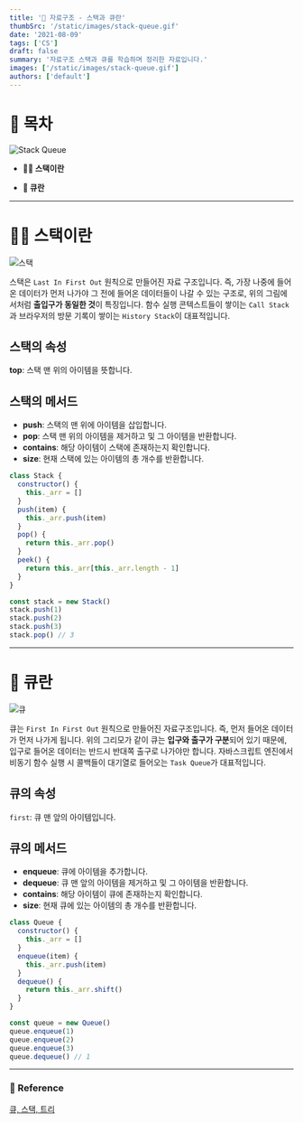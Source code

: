 ```yaml
---
title: '🤲 자료구조 - 스택과 큐란'
thumbSrc: '/static/images/stack-queue.gif'
date: '2021-08-09'
tags: ['CS']
draft: false
summary: '자료구조 스택과 큐를 학습하며 정리한 자료입니다.'
images: ['/static/images/stack-queue.gif']
authors: ['default']
---
```


# 📌 목차

![Stack Queue](/static/images/stack-queue.gif)

- **💁🏻 스택이란**

- **🤲 큐란**

---

# 💁🏻 스택이란

![스택](/static/images/stack.gif)

스택은 `Last In First Out` 원칙으로 만들어진 자료 구조입니다. 즉, 가장 나중에 들어온 데이터가 먼저 나가야 그 전에 들어온 데이터들이 나갈 수 있는 구조로, 위의 그림에서처럼 **출입구가 동일한 것**이 특징입니다. 함수 실행 콘텍스트들이 쌓이는 `Call Stack`과 브라우저의 방문 기록이 쌓이는 `History Stack`이 대표적입니다.

## 스택의 속성

**top**: 스택 맨 위의 아이템을 뜻합니다.

## 스택의 메서드

- **push**: 스택의 맨 위에 아이템을 삽입합니다.
- **pop**: 스택 맨 위의 아이템을 제거하고 및 그 아이템을 반환합니다.
- **contains**: 해당 아이템이 스택에 존재하는지 확인합니다.
- **size**: 현재 스택에 있는 아이템의 총 개수를 반환합니다.

```javascript
class Stack {
  constructor() {
    this._arr = []
  }
  push(item) {
    this._arr.push(item)
  }
  pop() {
    return this._arr.pop()
  }
  peek() {
    return this._arr[this._arr.length - 1]
  }
}

const stack = new Stack()
stack.push(1)
stack.push(2)
stack.push(3)
stack.pop() // 3
```

---

# 🤲 큐란

![큐](/static/images/queue.gif)

큐는 `First In First Out` 원칙으로 만들어진 자료구조입니다. 즉, 먼저 들어온 데이터가 먼저 나가게 됩니다. 위의 그리모가 같이 큐는 **입구와 출구가 구분**되어 있기 때문에, 입구로 들어온 데이터는 반드시 반대쪽 출구로 나가야만 합니다. 자바스크립트 엔진에서 비동기 함수 실행 시 콜백들이 대기열로 들어오는 `Task Queue`가 대표적입니다.

## 큐의 속성

`first`: 큐 맨 앞의 아이템입니다.

## 큐의 메서드

- **enqueue**: 큐에 아이템을 추가합니다.
- **dequeue**: 큐 맨 앞의 아이템을 제거하고 및 그 아이템을 반환합니다.
- **contains**: 해당 아이템이 큐에 존재하는지 확인합니다.
- **size**: 현재 큐에 있는 아이템의 총 개수를 반환합니다.

```javascript
class Queue {
  constructor() {
    this._arr = []
  }
  enqueue(item) {
    this._arr.push(item)
  }
  dequeue() {
    return this._arr.shift()
  }
}

const queue = new Queue()
queue.enqueue(1)
queue.enqueue(2)
queue.enqueue(3)
queue.dequeue() // 1
```

---

### 🔗 Reference

[큐, 스택, 트리](https://helloworldjavascript.net/pages/282-data-structures.html)
